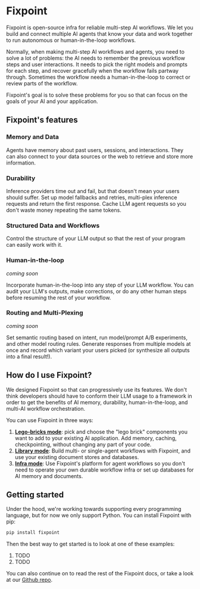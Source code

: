 # Fixpoint

Fixpoint is open-source infra for reliable multi-step AI workflows. We let you
build and connect multiple AI agents that know your data and work together to
run autonomous or human-in-the-loop workflows.

Normally, when making multi-step AI workflows and agents, you need to solve a
lot of problems: the AI needs to remember the previous workflow steps and user
interactions. It needs to pick the right models and prompts for each step, and
recover gracefully when the workflow fails partway through. Sometimes the
workflow needs a human-in-the-loop to correct or review parts of the workflow.

Fixpoint's goal is to solve these problems for you so that can focus on the
goals of your AI and your application.

## Fixpoint's features

### Memory and Data

Agents have memory about past users, sessions, and interactions. They can also
connect to your data sources or the web to retrieve and store more information.

### Durability

Inference providers time out and fail, but that doesn't mean your users should
suffer. Set up model fallbacks and retries, multi-plex inference requests and
return the first response. Cache LLM agent requests so you don't waste money
repeating the same tokens.

### Structured Data and Workflows

Control the structure of your LLM output so that the rest of your program can
easily work with it.

### Human-in-the-loop

_coming soon_

Incorporate human-in-the-loop into any step of your LLM workflow. You can audit
your LLM's outputs, make corrections, or do any other human steps before
resuming the rest of your workflow.

### Routing and Multi-Plexing

_coming soon_

Set semantic routing based on intent, run model/prompt A/B experiments, and
other model routing rules. Generate responses from multiple models at once and
record which variant your users picked (or synthesize all outputs into a final
result!).

## How do I use Fixpoint?

We designed Fixpoint so that can progressively use its features. We don't think
developers should have to conform their LLM usage to a framework in order to get
the benefits of AI memory, durability, human-in-the-loop, and multi-AI workflow
orchestration.

You can use Fixpoint in three ways:

1. [**Lego-bricks mode**][lego-brick-mode]: pick and choose the "lego brick"
   components you want to add to your existing AI application. Add memory,
   caching, checkpointing, without changing any part of your code.
2. [**Library mode**][library-mode]: Build multi- or single-agent workflows with
   Fixpoint, and use your existing document stores and databases.
3. [**Infra mode**][infra-mode]: Use Fixpoint's platform for agent workflows so
   you don't need to operate your own durable workflow infra or set up databases
   for AI memory and documents.

## Getting started

Under the hood, we're working towards supporting every programming language, but
for now we only support Python. You can install Fixpoint with pip:

```bash
pip install fixpoint
```

Then the best way to get started is to look at one of these examples:

1. TODO
2. TODO

You can also continue on to read the rest of the Fixpoint docs, or take a look
at our [Github repo](https://github.com/gofixpoint/fixpoint/).

[lego-brick-mode]: ./lego-brick-mode.md
[library-mode]: ./library-mode.md
[infra-mode]: ./infra-mode.md
